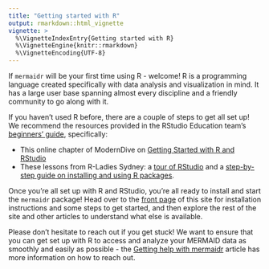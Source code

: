 ```yaml
---
title: "Getting started with R"
output: rmarkdown::html_vignette
vignette: >
  %\VignetteIndexEntry{Getting started with R}
  %\VignetteEngine{knitr::rmarkdown}
  %\VignetteEncoding{UTF-8}
---
```


If `mermaidr` will be your first time using R - welcome! R is a programming language created specifically with data analysis and visualization in mind. It has a large user base spanning almost every discipline and a friendly community to go along with it.

If you haven't used R before, there are a couple of steps to get all set up! We recommend the resources provided in the RStudio Education team's [beginners' guide](https://education.rstudio.com/learn/beginner/), specifically:

* This online chapter of ModernDive on [Getting Started with R and RStudio](https://moderndive.netlify.app/1-getting-started.html)
* These lessons from R-Ladies Sydney: a [tour of RStudio](https://rladiessydney.org/courses/ryouwithme/01-basicbasics-1/) and a [step-by-step guide on installing and using R packages](https://rladiessydney.org/courses/ryouwithme/01-basicbasics-2/).

Once you're all set up with R and RStudio, you're all ready to install and start the `mermaidr` package! Head over to the [front page](../../index.html) of this site for installation instructions and some steps to get started, and then explore the rest of the site and other articles to understand what else is available.

Please don't hesitate to reach out if you get stuck! We want to ensure that you can get set up with R to access and analyze your MERMAID data as smoothly and easily as possible - the [Getting help with mermaidr](getting_help.html) article has more information on how to reach out.
